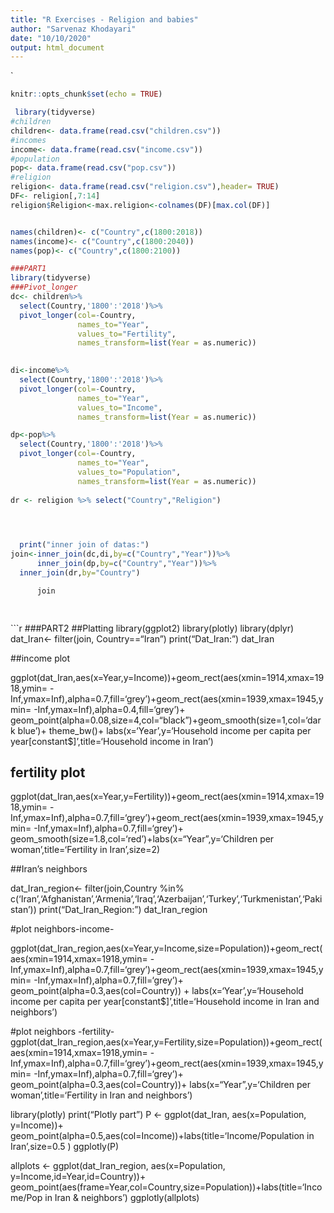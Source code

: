 ---
title: "R Exercises - Religion and babies"
author: "Sarvenaz Khodayari"
date: "10/10/2020"
output: html_document
---
`
```{r setup, include=FALSE}
knitr::opts_chunk$set(echo = TRUE)
```
```{r, echo= FALSE}
 library(tidyverse)
#children
children<- data.frame(read.csv("children.csv"))
#incomes
income<- data.frame(read.csv("income.csv"))
#population
pop<- data.frame(read.csv("pop.csv"))
#religion
religion<- data.frame(read.csv("religion.csv"),header= TRUE)
DF<- religion[,7:14]
religion$Religion<-max.religion<-colnames(DF)[max.col(DF)]


names(children)<- c("Country",c(1800:2018))
names(income)<- c("Country",c(1800:2040))
names(pop)<- c("Country",c(1800:2100))

```
```{r,echo= FALSE}
###PART1
library(tidyverse)
###Pivot_longer
dc<- children%>%
  select(Country,'1800':'2018')%>%
  pivot_longer(col=-Country,
               names_to="Year",
               values_to="Fertility",
               names_transform=list(Year = as.numeric))

               
di<-income%>%
  select(Country,'1800':'2018')%>%
  pivot_longer(col=-Country,
               names_to="Year",
               values_to="Income",
               names_transform=list(Year = as.numeric))

dp<-pop%>%
  select(Country,'1800':'2018')%>%
  pivot_longer(col=-Country,
               names_to="Year",
               values_to="Population",
               names_transform=list(Year = as.numeric))
               
dr <- religion %>% select("Country","Religion")
  



  print("inner join of datas:")
join<-inner_join(dc,di,by=c("Country","Year"))%>% 
      inner_join(dp,by=c("Country","Year"))%>%
  inner_join(dr,by="Country")

      join

  
```
```{r,echo=FALSE}

###PART2
##Platting
library(ggplot2)
library(plotly)
library(dplyr)
dat_Iran<- filter(join, Country=="Iran")
print("Dat_Iran:")
dat_Iran


##income plot


ggplot(dat_Iran,aes(x=Year,y=Income))+geom_rect(aes(xmin=1914,xmax=1918,ymin= -Inf,ymax=Inf),alpha=0.7,fill='grey')+geom_rect(aes(xmin=1939,xmax=1945,ymin= -Inf,ymax=Inf),alpha=0.4,fill='grey')+
  geom_point(alpha=0.08,size=4,col="black")+geom_smooth(size=1,col='dark blue')+ theme_bw()+
  labs(x='Year',y='Household income per capita per year[constant$]',title='Household income in Iran')

## fertility plot
ggplot(dat_Iran,aes(x=Year,y=Fertility))+geom_rect(aes(xmin=1914,xmax=1918,ymin= -Inf,ymax=Inf),alpha=0.7,fill='grey')+geom_rect(aes(xmin=1939,xmax=1945,ymin= -Inf,ymax=Inf),alpha=0.7,fill='grey')+
  geom_smooth(size=1.8,col='red')+labs(x="Year",y='Children per woman',title='Fertility in Iran',size=2)


##Iran's neighbors

dat_Iran_region<- filter(join,Country %in%  c('Iran','Afghanistan','Armenia','Iraq','Azerbaijan','Turkey','Turkmenistan','Pakistan'))
print("Dat_Iran_Region:")
dat_Iran_region

#plot neighbors-income-

ggplot(dat_Iran_region,aes(x=Year,y=Income,size=Population))+geom_rect(aes(xmin=1914,xmax=1918,ymin= -Inf,ymax=Inf),alpha=0.7,fill='grey')+geom_rect(aes(xmin=1939,xmax=1945,ymin= -Inf,ymax=Inf),alpha=0.7,fill='grey')+ geom_point(alpha=0.3,aes(col=Country)) +
  labs(x='Year',y='Household income per capita per year[constant$]',title='Household income in Iran and neighbors')
  
#plot neighbors -fertility-
  ggplot(dat_Iran_region,aes(x=Year,y=Fertility,size=Population))+geom_rect(aes(xmin=1914,xmax=1918,ymin= -Inf,ymax=Inf),alpha=0.7,fill='grey')+geom_rect(aes(xmin=1939,xmax=1945,ymin= -Inf,ymax=Inf),alpha=0.7,fill='grey')+ geom_point(alpha=0.3,aes(col=Country))+
  labs(x="Year",y='Children per woman',title='Fertility in Iran and neighbors')

  
library(plotly)
  print("Plotly part")
P <- ggplot(dat_Iran, aes(x=Population, y=Income))+
        geom_point(alpha=0.5,aes(col=Income))+labs(title='Income/Population in Iran',size=0.5 )
ggplotly(P)


allplots <- ggplot(dat_Iran_region, aes(x=Population, y=Income,id=Year,id=Country))+
        geom_point(aes(frame=Year,col=Country,size=Population))+labs(title='Income/Pop in Iran & neighbors')
ggplotly(allplots)


